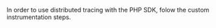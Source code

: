 In order to use distributed tracing with the PHP SDK, folow the <PlatformLink to="/usage/distributed-tracing/custom-instrumentation/">custom instrumentation</PlatformLink> steps.
